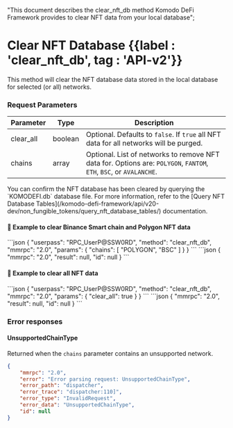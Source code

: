  "This document describes the clear_nft_db method Komodo DeFi Framework  provides to clear NFT data from your local database";

# Clear NFT Database {{label : 'clear_nft_db', tag : 'API-v2'}}

This method will clear the NFT database data stored in the local database for selected (or all) networks.

### Request Parameters

| Parameter  | Type    | Description                                                                                                        |
| ---------- | ------- | ------------------------------------------------------------------------------------------------------------------ |
| clear\_all | boolean | Optional. Defaults to `false`. If `true` all NFT data for all networks will be purged.                                       |
| chains     | array   | Optional. List of networks to remove NFT data for. Options are: `POLYGON`, `FANTOM`, `ETH`, `BSC`, or `AVALANCHE`. |

<Note>
  You can confirm the NFT database has been cleared by querying the `KOMODEFI.db` database file.
  For more information, refer to the [Query NFT Database Tables](/komodo-defi-framework/api/v20-dev/non_fungible_tokens/query_nft_database_tables/) documentation.
</Note>

#### 📌 Example to clear Binance Smart chain and Polygon NFT data

<CodeGroup title="Clear NFT Database" tag="POST" label="clear_nft_db" mm2MethodDecorate="true">
  ```json
  {
    "userpass": "RPC_UserP@SSW0RD",
    "method": "clear_nft_db",
    "mmrpc": "2.0",
    "params": {
      "chains": [
        "POLYGON",
        "BSC"
      ]
    }
  }
  ```
</CodeGroup>

<CollapsibleSection expandedText="Hide Response" collapsedText="Show Response">
  ```json
      {
          "mmrpc": "2.0",
          "result": null,
          "id": null
      }
  ```
</CollapsibleSection>

#### 📌 Example to clear all NFT data

<CodeGroup title="Clear NFT Database" tag="POST" label="clear_nft_db" mm2MethodDecorate="true">
  ```json
  {
    "userpass": "RPC_UserP@SSW0RD",
    "method": "clear_nft_db",
    "mmrpc": "2.0",
    "params": {
      "clear_all": true
    }
  }
  ```
</CodeGroup>

<CollapsibleSection expandedText="Hide Response" collapsedText="Show Response">
  ```json
      {
          "mmrpc": "2.0",
          "result": null,
          "id": null
      }
  ```
</CollapsibleSection>

### Error responses

#### UnsupportedChainType

Returned when the `chains` parameter contains an unsupported network.

```json
{
    "mmrpc": "2.0",
    "error": "Error parsing request: UnsupportedChainType",
    "error_path": "dispatcher",
    "error_trace": "dispatcher:110]",
    "error_type": "InvalidRequest",
    "error_data": "UnsupportedChainType",
    "id": null
}
```
